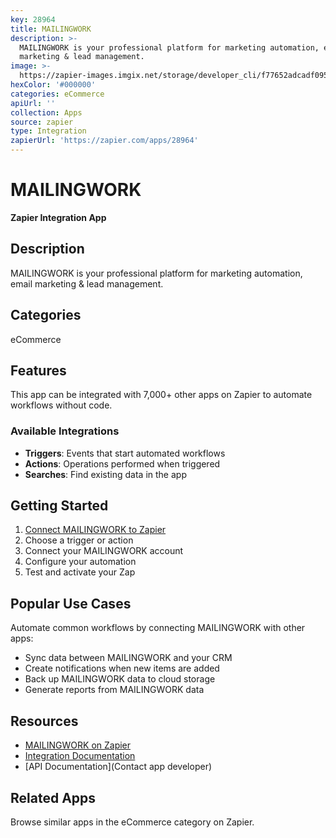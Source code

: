 ```yaml
---
key: 28964
title: MAILINGWORK
description: >-
  MAILINGWORK is your professional platform for marketing automation, email
  marketing & lead management.
image: >-
  https://zapier-images.imgix.net/storage/developer_cli/f77652adcadf095db501e62b9958fc61.png?auto=format%2Ccompress&ixlib=python-3.0.0&q=50
hexColor: '#000000'
categories: eCommerce
apiUrl: ''
collection: Apps
source: zapier
type: Integration
zapierUrl: 'https://zapier.com/apps/28964'
---
```

# MAILINGWORK

**Zapier Integration App**

## Description

MAILINGWORK is your professional platform for marketing automation, email marketing & lead management.

## Categories

eCommerce

## Features

This app can be integrated with 7,000+ other apps on Zapier to automate workflows without code.

### Available Integrations

- **Triggers**: Events that start automated workflows
- **Actions**: Operations performed when triggered
- **Searches**: Find existing data in the app

## Getting Started

1. [Connect MAILINGWORK to Zapier](https://zapier.com/apps/28964)
2. Choose a trigger or action
3. Connect your MAILINGWORK account
4. Configure your automation
5. Test and activate your Zap

## Popular Use Cases

Automate common workflows by connecting MAILINGWORK with other apps:

- Sync data between MAILINGWORK and your CRM
- Create notifications when new items are added
- Back up MAILINGWORK data to cloud storage
- Generate reports from MAILINGWORK data

## Resources

- [MAILINGWORK on Zapier](https://zapier.com/apps/28964)
- [Integration Documentation](https://zapier.com/apps/28964/integrations)
- [API Documentation](Contact app developer)

## Related Apps

Browse similar apps in the eCommerce category on Zapier.
